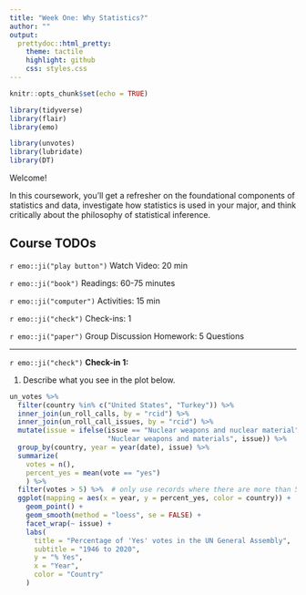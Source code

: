 ```yaml
---
title: "Week One: Why Statistics?"
author: ""
output:
  prettydoc::html_pretty:
    theme: tactile
    highlight: github
    css: styles.css
---
```


```r
knitr::opts_chunk$set(echo = TRUE)
```

```r
library(tidyverse)
library(flair)
library(emo)

library(unvotes)
library(lubridate)
library(DT)
```


Welcome!

In this coursework, you'll get a refresher on the foundational components of 
statistics and data, investigate how statistics is used in your major, and
think critically about the philosophy of statistical inference.

## Course TODOs

`r emo::ji("play button")` Watch Video: 20 min

`r emo::ji("book")` Readings: 60-75 minutes 

`r emo::ji("computer")` Activities: 15 min 

`r emo::ji("check")` Check-ins: 1

`r emo::ji("paper")` Group Discussion Homework: 5 Questions

---

`r emo::ji("check")` **Check-in 1:**


1. Describe what you see in the plot below. 

```r
un_votes %>%
  filter(country %in% c("United States", "Turkey")) %>%
  inner_join(un_roll_calls, by = "rcid") %>%
  inner_join(un_roll_call_issues, by = "rcid") %>%
  mutate(issue = ifelse(issue == "Nuclear weapons and nuclear material",
                        "Nuclear weapons and materials", issue)) %>%
  group_by(country, year = year(date), issue) %>%
  summarize(
    votes = n(),
    percent_yes = mean(vote == "yes")
    ) %>%
  filter(votes > 5) %>%  # only use records where there are more than 5 votes
  ggplot(mapping = aes(x = year, y = percent_yes, color = country)) +
    geom_point() +
    geom_smooth(method = "loess", se = FALSE) +
    facet_wrap(~ issue) +
    labs(
      title = "Percentage of 'Yes' votes in the UN General Assembly",
      subtitle = "1946 to 2020",
      y = "% Yes",
      x = "Year",
      color = "Country"
    )
```